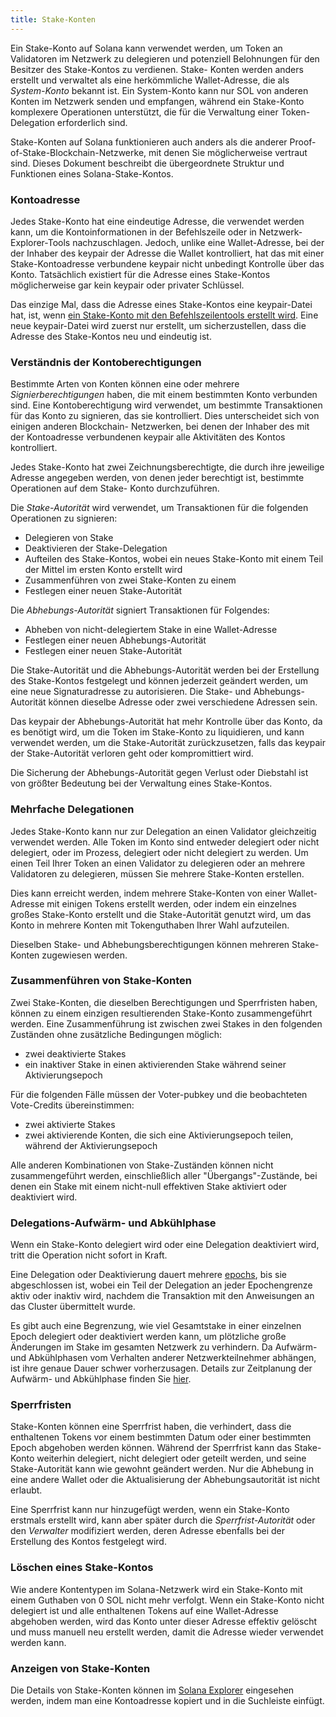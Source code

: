 ```yaml
---
title: Stake-Konten
---
```


Ein Stake-Konto auf Solana kann verwendet werden, um Token an Validatoren im
Netzwerk zu delegieren und potenziell Belohnungen für den Besitzer des
Stake-Kontos zu verdienen. Stake- Konten werden anders erstellt und verwaltet
als eine herkömmliche Wallet-Adresse, die als _System-Konto_ bekannt ist. Ein
System-Konto kann nur SOL von anderen Konten im Netzwerk senden und empfangen,
während ein Stake-Konto komplexere Operationen unterstützt, die für die
Verwaltung einer Token-Delegation erforderlich sind.

Stake-Konten auf Solana funktionieren auch anders als die anderer
Proof-of-Stake-Blockchain-Netzwerke, mit denen Sie möglicherweise vertraut sind.
Dieses Dokument beschreibt die übergeordnete Struktur und Funktionen eines
Solana-Stake-Kontos.

### Kontoadresse

Jedes Stake-Konto hat eine eindeutige Adresse, die verwendet werden kann, um die
Kontoinformationen in der Befehlszeile oder in Netzwerk-Explorer-Tools
nachzuschlagen. Jedoch, unlike eine Wallet-Adresse, bei der der Inhaber des
keypair der Adresse die Wallet kontrolliert, hat das mit einer
Stake-Kontoadresse verbundene keypair nicht unbedingt Kontrolle über das Konto.
Tatsächlich existiert für die Adresse eines Stake-Kontos möglicherweise gar kein
keypair oder privater Schlüssel.

Das einzige Mal, dass die Adresse eines Stake-Kontos eine keypair-Datei hat,
ist, wenn
[ein Stake-Konto mit den Befehlszeilentools erstellt wird](https://docs.anza.xyz/cli/examples/delegate-stake#create-a-stake-account).
Eine neue keypair-Datei wird zuerst nur erstellt, um sicherzustellen, dass die
Adresse des Stake-Kontos neu und eindeutig ist.

### Verständnis der Kontoberechtigungen

Bestimmte Arten von Konten können eine oder mehrere _Signierberechtigungen_
haben, die mit einem bestimmten Konto verbunden sind. Eine Kontoberechtigung
wird verwendet, um bestimmte Transaktionen für das Konto zu signieren, das sie
kontrolliert. Dies unterscheidet sich von einigen anderen Blockchain-
Netzwerken, bei denen der Inhaber des mit der Kontoadresse verbundenen keypair
alle Aktivitäten des Kontos kontrolliert.

Jedes Stake-Konto hat zwei Zeichnungsberechtigte, die durch ihre jeweilige
Adresse angegeben werden, von denen jeder berechtigt ist, bestimmte Operationen
auf dem Stake- Konto durchzuführen.

Die _Stake-Autorität_ wird verwendet, um Transaktionen für die folgenden
Operationen zu signieren:

- Delegieren von Stake
- Deaktivieren der Stake-Delegation
- Aufteilen des Stake-Kontos, wobei ein neues Stake-Konto mit einem Teil der
  Mittel im ersten Konto erstellt wird
- Zusammenführen von zwei Stake-Konten zu einem
- Festlegen einer neuen Stake-Autorität

Die _Abhebungs-Autorität_ signiert Transaktionen für Folgendes:

- Abheben von nicht-delegiertem Stake in eine Wallet-Adresse
- Festlegen einer neuen Abhebungs-Autorität
- Festlegen einer neuen Stake-Autorität

Die Stake-Autorität und die Abhebungs-Autorität werden bei der Erstellung des
Stake-Kontos festgelegt und können jederzeit geändert werden, um eine neue
Signaturadresse zu autorisieren. Die Stake- und Abhebungs-Autorität können
dieselbe Adresse oder zwei verschiedene Adressen sein.

Das keypair der Abhebungs-Autorität hat mehr Kontrolle über das Konto, da es
benötigt wird, um die Token im Stake-Konto zu liquidieren, und kann verwendet
werden, um die Stake-Autorität zurückzusetzen, falls das keypair der
Stake-Autorität verloren geht oder kompromittiert wird.

Die Sicherung der Abhebungs-Autorität gegen Verlust oder Diebstahl ist von
größter Bedeutung bei der Verwaltung eines Stake-Kontos.

### Mehrfache Delegationen

Jedes Stake-Konto kann nur zur Delegation an einen Validator gleichzeitig
verwendet werden. Alle Token im Konto sind entweder delegiert oder nicht
delegiert, oder im Prozess, delegiert oder nicht delegiert zu werden. Um einen
Teil Ihrer Token an einen Validator zu delegieren oder an mehrere Validatoren zu
delegieren, müssen Sie mehrere Stake-Konten erstellen.

Dies kann erreicht werden, indem mehrere Stake-Konten von einer Wallet-Adresse
mit einigen Tokens erstellt werden, oder indem ein einzelnes großes Stake-Konto
erstellt und die Stake-Autorität genutzt wird, um das Konto in mehrere Konten
mit Tokenguthaben Ihrer Wahl aufzuteilen.

Dieselben Stake- und Abhebungsberechtigungen können mehreren Stake-Konten
zugewiesen werden.

### Zusammenführen von Stake-Konten

Zwei Stake-Konten, die dieselben Berechtigungen und Sperrfristen haben, können
zu einem einzigen resultierenden Stake-Konto zusammengeführt werden. Eine
Zusammenführung ist zwischen zwei Stakes in den folgenden Zuständen ohne
zusätzliche Bedingungen möglich:

- zwei deaktivierte Stakes
- ein inaktiver Stake in einen aktivierenden Stake während seiner
  Aktivierungsepoch

Für die folgenden Fälle müssen der Voter-pubkey und die beobachteten
Vote-Credits übereinstimmen:

- zwei aktivierte Stakes
- zwei aktivierende Konten, die sich eine Aktivierungsepoch teilen, während der
  Aktivierungsepoch

Alle anderen Kombinationen von Stake-Zuständen können nicht zusammengeführt
werden, einschließlich aller "Übergangs"-Zustände, bei denen ein Stake mit einem
nicht-null effektiven Stake aktiviert oder deaktiviert wird.

### Delegations-Aufwärm- und Abkühlphase

Wenn ein Stake-Konto delegiert wird oder eine Delegation deaktiviert wird, tritt
die Operation nicht sofort in Kraft.

Eine Delegation oder Deaktivierung dauert mehrere
[epochs](/docs/references/terminology#epoch), bis sie abgeschlossen ist, wobei
ein Teil der Delegation an jeder Epochengrenze aktiv oder inaktiv wird, nachdem
die Transaktion mit den Anweisungen an das Cluster übermittelt wurde.

Es gibt auch eine Begrenzung, wie viel Gesamtstake in einer einzelnen Epoch
delegiert oder deaktiviert werden kann, um plötzliche große Änderungen im Stake
im gesamten Netzwerk zu verhindern. Da Aufwärm- und Abkühlphasen vom Verhalten
anderer Netzwerkteilnehmer abhängen, ist ihre genaue Dauer schwer vorherzusagen.
Details zur Zeitplanung der Aufwärm- und Abkühlphase finden Sie
[hier](https://docs.anza.xyz/consensus/stake-delegation-and-rewards#stake-warmup-cooldown-withdrawal).

### Sperrfristen

Stake-Konten können eine Sperrfrist haben, die verhindert, dass die enthaltenen
Tokens vor einem bestimmten Datum oder einer bestimmten Epoch abgehoben werden
können. Während der Sperrfrist kann das Stake-Konto weiterhin delegiert, nicht
delegiert oder geteilt werden, und seine Stake-Autorität kann wie gewohnt
geändert werden. Nur die Abhebung in eine andere Wallet oder die Aktualisierung
der Abhebungsautorität ist nicht erlaubt.

Eine Sperrfrist kann nur hinzugefügt werden, wenn ein Stake-Konto erstmals
erstellt wird, kann aber später durch die _Sperrfrist-Autorität_ oder den
_Verwalter_ modifiziert werden, deren Adresse ebenfalls bei der Erstellung des
Kontos festgelegt wird.

### Löschen eines Stake-Kontos

Wie andere Kontentypen im Solana-Netzwerk wird ein Stake-Konto mit einem
Guthaben von 0 SOL nicht mehr verfolgt. Wenn ein Stake-Konto nicht delegiert ist
und alle enthaltenen Tokens auf eine Wallet-Adresse abgehoben werden, wird das
Konto unter dieser Adresse effektiv gelöscht und muss manuell neu erstellt
werden, damit die Adresse wieder verwendet werden kann.

### Anzeigen von Stake-Konten

Die Details von Stake-Konten können im
[Solana Explorer](http://explorer.solana.com/) eingesehen werden, indem man eine
Kontoadresse kopiert und in die Suchleiste einfügt.
